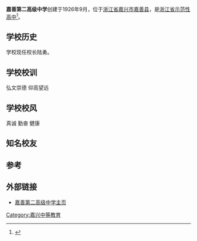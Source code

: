 {{primarysources|time=2011-01-08T09:20:14+00:00}}
{{expand|time=2011-01-08T09:05:54+00:00}}
'''嘉善第二高级中学'''创建于1926年9月，位于[[浙江省|浙江省]][[嘉兴市|嘉兴市]][[嘉善县|嘉善县]]，是[[浙江省示范性高中|浙江省示范性高中]]<ref>{{Cite web |url=http://www.zhejiang.gov.cn/gb/node2/node3381/node3390/node3597/index.html |title=存档副本 |accessdate=2011-02-08 |archive-date=2012-03-11 |archive-url=https://web.archive.org/web/20120311065509/http://www.zhejiang.gov.cn/gb/node2/node3381/node3390/node3597/index.html |dead-url=no }}</ref>。
== 学校历史 ==

学校现任校长陆勇。
== 学校校训 ==
弘文崇德  仰高望远
== 学校校风 ==
真诚 勤奋 健康 
== 知名校友 ==

== 参考 ==
{{reflist}}

== 外部链接 ==
* [http://www.jsdegjzx.com/ 嘉善第二高级中学主页]{{Wayback|url=http://www.jsdegjzx.com/ |date=20190929110628 }}

{{Seni-stub}}

[[Category:嘉兴中等教育|Category:嘉兴中等教育]]